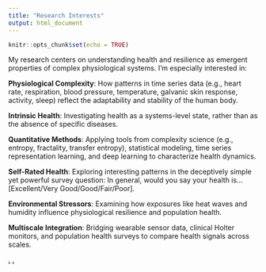 ```yaml
---
title: "Research Interests"
output: html_document
---
```


```r
knitr::opts_chunk$set(echo = TRUE)
```

My research centers on understanding health and resilience as emergent properties of complex physiological systems. I’m especially interested in:

**Physiological Complexity**: How patterns in time series data (e.g., heart rate, respiration, blood pressure, temperature, galvanic skin response, activity, sleep) reflect the adaptability and stability of the human body.

**Intrinsic Health**: Investigating health as a systems-level state, rather than as the absence of specific diseases.

**Quantitative Methods**: Applying tools from complexity science (e.g., entropy, fractality, transfer entropy), statistical modeling, time series representation learning, and deep learning to characterize health dynamics.

**Self-Rated Health**: Exploring interesting patterns in the deceptively simple yet powerful survey question: In general, would you say your health is... [Excellent/Very Good/Good/Fair/Poor].

**Environmental Stressors**: Examining how exposures like heat waves and humidity influence physiological resilience and population health.

**Multiscale Integration**: Bridging wearable sensor data, clinical Holter monitors, and population health surveys to compare health signals across  scales.







[.](https://docs.google.com/presentation/d/1aVn9p4m8hOSTo88XoyupjzMOdtgCQPAlmr_LmpRvZng/edit?usp=sharing) [.](https://docs.google.com/presentation/d/1bm7gZeY0GhB_ZhD-Ui5tCrzBcc92i2Tz52xHnlbfopI/edit?usp=sharing)
